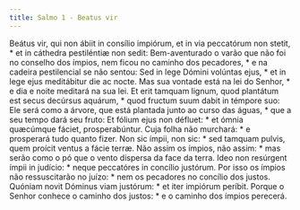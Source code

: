 ```yaml
---
title: Salmo 1 - Beatus vir
---
```


<div class="grid grid-cols-2 gap-5">
  <span class="col-6 dropcaps text-justify">
    Beátus vir, qui non ábiit in consílio impiórum, et in via peccatórum non
    stetit, * et in cáthedra pestiléntiæ non sedit:
  </span>
  <span class="col-6 dropcaps text-justify">
    Bem-aventurado o varão que não foi no conselho dos ímpios, nem ficou no
    caminho dos pecadores, * e na cadeira pestilencial se não sentou:
  </span>
  <span class="col-6 text-justify">
    Sed in lege Dómini volúntas ejus, * et in lege ejus meditábitur die ac
    nocte.
  </span>
  <span class="col-6 text-justify">
    Mas sua vontade está na lei do Senhor, * e dia e noite meditará na sua lei.
  </span>
  <span class="col-6 text-justify">
    Et erit tamquam lignum, quod plantátum est secus decúrsus aquárum, * quod
    fructum suum dabit in témpore suo:
  </span>
  <span class="col-6 text-justify">
    Ele será como a árvore, que está plantada junto ao curso das águas, * que a
    seu tempo dará seu fruto:
  </span>
  <span class="col-6 text-justify">
    Et fólium ejus non défluet: * et ómnia quæcúmque fáciet, prosperabúntur.
  </span>
  <span class="col-6 text-justify">
    Cuja folha não murchará: * e prosperará tudo quanto fizer.
  </span>
  <span class="col-6 text-justify">
    Non sic ímpii, non sic: * sed tamquam pulvis, quem proícit ventus a fácie
    terræ.
  </span>
  <span class="col-6 text-justify">
    Não assim os ímpios, não assim: * mas serão como o pó que o vento dispersa
    da face da terra.
  </span>
  <span class="col-6 text-justify">
    Ideo non resúrgent ímpii in judício: * neque peccatóres in concílio
    justórum.
  </span>
  <span class="col-6 text-justify">
    Por isso os ímpios não ressuscitarão no juízo: * nem os pecadores no
    concílio dos justos.
  </span>
  <span class="col-6 text-justify">
    Quóniam novit Dóminus viam justórum: * et iter impiórum períbit.
  </span>
  <span class="col-6 text-justify">
    Porque o Senhor conhece o caminho dos justos: * e o caminho dos ímpios
    perecerá.
  </span>
</div>
